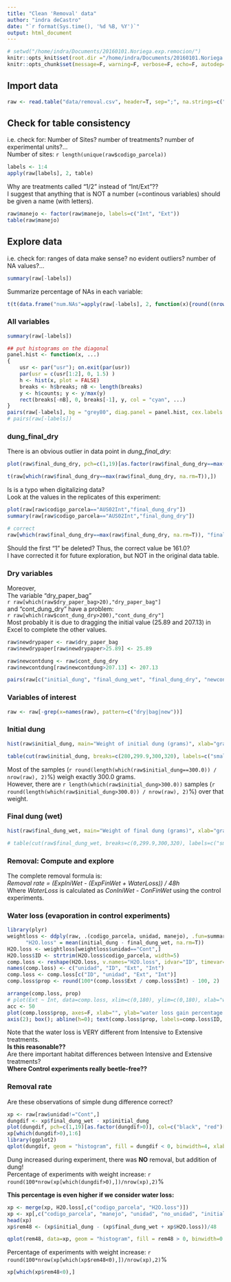 ```yaml
---
title: "Clean 'Removal' data"
author: "indra deCastro"
date: "`r format(Sys.time(), '%d %B, %Y')`"
output: html_document
---
```


```r
# setwd("/home/indra/Documents/20160101.Noriega.exp.remocion/")
knitr::opts_knit$set(root.dir ="/home/indra/Documents/20160101.Noriega.exp.remocion/", message=F, warning=F, verbose=F, comment=F)
knitr::opts_chunk$set(message=F, warning=F, verbose=F, echo=F, autodep=T, cache=T, fig.width=10)
```

## Import data
```r
raw <- read.table("data/removal.csv", header=T, sep=";", na.strings=c("-", "N/A"))
```

## Check for table consistency
i.e. check for: Number of Sites? number of treatments? number of experimental units?...  
Number of sites: `r length(unique(raw$codigo_parcela))`
```r
labels <- 1:4
apply(raw[labels], 2, table)
```
Why are treatments called "1/2" instead of "Int/Ext"??  
I suggest that anything that is NOT a number (=continous variables) should be given a name (with letters).  

```r
raw$manejo <- factor(raw$manejo, labels=c("Int", "Ext"))
table(raw$manejo)
```


## Explore data
i.e. check for: ranges of data make sense? no evident outliers? number of NA values?...
```r
summary(raw[-labels])
```

Summarize percentage of NAs in each variable:
```r
t(t(data.frame("num.NAs"=apply(raw[-labels], 2, function(x){round((nrow(raw)-length(which(complete.cases(x)))) / nrow(raw) *100, 2)}))))
```

### All variables
```r
summary(raw[-labels])

## put histograms on the diagonal
panel.hist <- function(x, ...)
{
    usr <- par("usr"); on.exit(par(usr))
    par(usr = c(usr[1:2], 0, 1.5) )
    h <- hist(x, plot = FALSE)
    breaks <- h$breaks; nB <- length(breaks)
    y <- h$counts; y <- y/max(y)
    rect(breaks[-nB], 0, breaks[-1], y, col = "cyan", ...)
}
pairs(raw[-labels], bg = "grey80", diag.panel = panel.hist, cex.labels = 1, upper.panel=NULL)
# pairs(raw[-labels])
```

### dung_final_dry
There is an obvious outlier in data point in *dung_final_dry*:  
```r
plot(raw$final_dung_dry, pch=c(1,19)[as.factor(raw$final_dung_dry==max(raw$final_dung_dry, na.rm=T))], col=c("black", "red")[as.factor(raw$final_dung_dry==max(raw$final_dung_dry, na.rm=T))], cex=c(1,2)[as.factor(raw$final_dung_dry==max(raw$final_dung_dry, na.rm=T))])

t(raw[which(raw$final_dung_dry==max(raw$final_dung_dry, na.rm=T)),])
```
Is is a typo when digitalizing data?  
Look at the values in the replicates of this experiment:  
```r
plot(raw[raw$codigo_parcela=="AUS02Int","final_dung_dry"])
summary(raw[raw$codigo_parcela=="AUS02Int","final_dung_dry"])

# correct 
raw[which(raw$final_dung_dry==max(raw$final_dung_dry, na.rm=T)), "final_dung_dry"] <- 161
```
Should the first "1" be deleted? Thus, the correct value be 161.0?  
I have corrected it for future exploration, but NOT in the original data table.  

### Dry variables
Moreover,  
The variable "dry_paper_bag"  
`r raw[which(raw$dry_paper_bag>20),"dry_paper_bag"]`  
and "cont_dung_dry" have a problem:  
`r raw[which(raw$cont_dung_dry>200),"cont_dung_dry"]`  
Most probably it is due to dragging the initial value (25.89 and 207.13) in Excel to complete the other values.

```r
raw$newdrypaper <- raw$dry_paper_bag
raw$newdrypaper[raw$newdrypaper>25.89] <- 25.89

raw$newcontdung <- raw$cont_dung_dry
raw$newcontdung[raw$newcontdung>207.13] <- 207.13

pairs(raw[c("initial_dung", "final_dung_wet", "final_dung_dry", "newcontdung", "paper_bag", "newdrypaper")], bg = "grey80", diag.panel = panel.hist, cex.labels = 1, upper.panel=NULL)
```

### Variables of interest
```r
raw <- raw[-grep(x=names(raw), pattern=c("dry|bag|new"))]
```

### Initial dung
```r
hist(raw$initial_dung, main="Weight of initial dung (grams)", xlab="grams of wet dung", ylab="number of samples", breaks=seq(min(raw$initial_dung)-1, max(raw$initial_dung)+1, 0.5)); box()

table(cut(raw$initial_dung, breaks=c(280,299.9,300,320), labels=c("smaller", "300gr", "bigger")))
```

Most of the samples (`r round(length(which(raw$initial_dung==300.0)) / nrow(raw), 2)`%) weigh exactly 300.0 grams.  
However, there are `r length(which(raw$initial_dung>300.0))` samples (`r round(length(which(raw$initial_dung>300.0)) / nrow(raw), 2)`%) over that weight.

### Final dung (wet)
```r
hist(raw$final_dung_wet, main="Weight of final dung (grams)", xlab="grams of wet dung", ylab="number of samples", breaks=seq(min(raw$final_dung_wet, na.rm=T)-1, max(raw$final_dung_wet, na.rm=T)+1, 2)); box()

# table(cut(raw$final_dung_wet, breaks=c(0,299.9,300,320), labels=c("smaller", "300gr", "bigger")))
```

### Removal: Compute and explore
The complete removal formula is:  
*Removal rate = (ExpIniWet - (ExpFinWet + WaterLoss)) / 48h*  
Where *WaterLoss* is calculated as *ConIniWet - ConFinWet*  using the control experiments.  

### Water loss (evaporation in control experiments)
```r
library(plyr)
weightloss <- ddply(raw, .(codigo_parcela, unidad, manejo), .fun=summarize, 
      "H2O.loss" = mean(initial_dung - final_dung_wet, na.rm=T))
H2O.loss <- weightloss[weightloss$unidad=="Cont",]
H2O.loss$ID <- strtrim(H2O.loss$codigo_parcela, width=5)
comp.loss <- reshape(H2O.loss, v.names="H2O.loss", idvar="ID", timevar="manejo", direction="wide", drop="codigo_parcela")
names(comp.loss) <- c("unidad", "ID", "Ext", "Int")
comp.loss <- comp.loss[c("ID", "unidad", "Ext", "Int")]
comp.loss$prop <- round(100*(comp.loss$Ext / comp.loss$Int) - 100, 2)

arrange(comp.loss, prop)
# plot(Ext ~ Int, data=comp.loss, xlim=c(0,180), ylim=c(0,180), xlab="water loss Controles Extensivo", ylab="water loss Controles Intensivo"); abline(a=0, b=1); text(comp.loss$Int, comp.loss$Ext, labels=comp.loss$ID, pos=4)
acc <- 50
plot(comp.loss$prop, axes=F, xlab="", ylab="water loss gain percentage (%)", pch=19, col=c("red", "black", "red")[cut(comp.loss$prop, breaks=c(min(comp.loss$prop), -acc, acc, max(comp.loss$prop)), include.lowest=T)], ylim=c(-100,400))
axis(2); box(); abline(h=0); text(comp.loss$prop, labels=comp.loss$ID, pos=3); abline(h=acc, lty=2); abline(h=-acc, lty=2)
```
Note that the water loss is VERY different from Intensive to Extensive treatments.  
**Is this reasonable??**  
Are there important habitat differences between Intensive and Extensive treatments?  
**Where Control experiments really beetle-free??**



### Removal rate
Are these observations of simple dung difference correct?  
```r
xp <- raw[raw$unidad!="Cont",]
dungdif <- xp$final_dung_wet - xp$initial_dung
plot(dungdif, pch=c(1,19)[as.factor(dungdif>0)], col=c("black", "red")[as.factor(dungdif>0)]); abline(h=0)
xp[which(dungdif>0),1:6]
library(ggplot2)
qplot(dungdif, geom = "histogram", fill = dungdif < 0, binwidth=4, xlab="weight diff (water not considered)")
```
Dung increased during experiment, there was **NO** removal, but addition of dung!  
Percentage of experiments with weight increase: `r round(100*nrow(xp[which(dungdif>0),])/nrow(xp),2)`%  

**This percentage is even higher if we consider water loss:**
```r
xp <- merge(xp, H2O.loss[,c("codigo_parcela", "H2O.loss")])
xp <- xp[,c("codigo_parcela", "manejo", "unidad", "no_unidad", "initial_dung", "final_dung_wet", "H2O.loss")]
head(xp)
xp$rem48 <- (xp$initial_dung - (xp$final_dung_wet + xp$H2O.loss))/48

qplot(rem48, data=xp, geom = "histogram", fill = rem48 > 0, binwidth=0.1, xlab="Removal rate in 48h (gr/h)")
```
Percentage of experiments with weight increase: `r round(100*nrow(xp[which(xp$rem48<0),])/nrow(xp),2)`%  

```r
xp[which(xp$rem48<0),]
```

